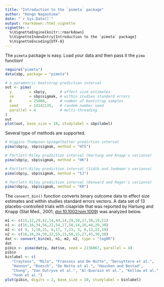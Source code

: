 ```yaml
---
title: "Introduction to the `pimeta` package"
author: "Kengo Nagashima"
date: "`r Sys.Date()`"
output: rmarkdown::html_vignette
vignette: >
  %\VignetteEngine{knitr::rmarkdown}
  %\VignetteIndexEntry{Introduction to the `pimeta` package}
  %\VignetteEncoding{UTF-8}
---
```


The `pimeta` package is easy.
Load your data and then pass it the `pima` function!

```r
require("pimeta")
data(sbp, package = "pimeta")

# a parametric bootstrap prediction interval
out <- pima(
  y        = sbp$y,      # effect size estimates
  se       = sbp$sigmak, # within studies standard errors
  B        = 25000,      # number of bootstrap samples
  seed     = 14142135,   # random number seed
  parallel = 4           # multi-threading     
)
out
plot(out, base_size = 10, studylabel = sbp$label)
```

Several type of methods are supported.
```r
# Higgins-Thompson-Spiegelhalter prediction interval
pima(sbp$y, sbp$sigmak, method = "HTS")

# Partlett-Riley prediction interval (Hartung and Knapp's variance)
pima(sbp$y, sbp$sigmak, method = "HK")

# Partlett-Riley prediction interval (Sidik and Jonkman's variance)
pima(sbp$y, sbp$sigmak, method = "SJ")

# Partlett-Riley prediction interval (Kenward and Roger's variance)
pima(sbp$y, sbp$sigmak, method = "KR")
```

The `convert_bin()` function converts binary outcome data to effect size estimates and within studies standard errors vectors.
A data set of 13 placebo-controlled trials with cisapride that was reported by Hartung and Knapp (Stat Med., 2001, [doi:10.1002/sim.1009](https://doi.org/10.1002/sim.1009)) was analyzed below.
```r
m1 <- c(15,12,29,42,14,44,14,29,10,17,38,19,21)
n1 <- c(16,16,34,56,22,54,17,58,14,26,44,29,38)
m2 <- c( 9, 1,18,31, 6,17, 7,23, 3, 6,12,22,19)
n2 <- c(16,16,34,56,22,55,15,58,15,27,45,30,38)
dat <- convert_bin(m1, n1, m2, n2, type = "logOR")
dat
pibin <- pima(dat$y, dat$se, seed = 2236067, parallel = 4)
pibin
binlabel <- c(
   "Creytens", "Milo", "Francois and De Nutte", "Deruyttere et al.",
   "Hannon", "Roesch", "De Nutte et al.", "Hausken and Bestad",
   "Chung", "Van Outryve et al.", "Al-Quorain et al.", "Kellow et al.",
   "Yeoh et al.")
plot(pibin, digits = 2, base_size = 10, studylabel = binlabel)
```
